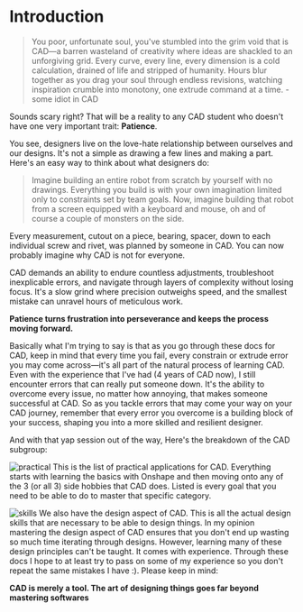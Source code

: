 # Introduction

> You poor, unfortunate soul, you've stumbled into the grim void that is CAD—a barren wasteland of creativity where ideas are shackled to an unforgiving grid. Every curve, every line, every dimension is a cold calculation, drained of life and stripped of humanity. Hours blur together as you drag your soul through endless revisions, watching inspiration crumble into monotony, one extrude command at a time. - some idiot in CAD

Sounds scary right? That will be a reality to any CAD student who doesn't have one very important trait: **Patience**.

You see, designers live on the love-hate relationship between ourselves and our designs. It's not a simple as drawing a few lines and making a part. Here's an easy way to think about what designers do:

> Imagine building an entire robot from scratch by yourself with no drawings. Everything you build is with your own imagination limited only to constraints set by team goals. Now, imagine building that robot from a screen equipped with a keyboard and mouse, oh and of course a couple of monsters on the side.

Every measurement, cutout on a piece, bearing, spacer, down to each individual screw and rivet, was planned by someone in CAD. You can now probably imagine why CAD is not for everyone.

CAD demands an ability to endure countless adjustments, troubleshoot inexplicable errors, and navigate through layers of complexity without losing focus. It's a slow grind where precision outweighs speed, and the smallest mistake can unravel hours of meticulous work.

**Patience turns frustration into perseverance and keeps the process moving forward.**

Basically what I'm trying to say is that as you go through these docs for CAD, keep in mind that every time you fail, every constrain or extrude error you may come across—it's all part of the natural process of learning CAD. Even with the experience that I've had (4 years of CAD now), I still encounter errors that can really put someone down. It's the ability to overcome every issue, no matter how annoying, that makes someone successful at CAD. So as you tackle errors that may come your way on your CAD journey, remember that every error you overcome is a building block of your success, shaping you into a more skilled and resilient designer.

And with that yap session out of the way, Here's the breakdown of the CAD subgroup:

![practical](https://lh3.googleusercontent.com/pw/AP1GczM9yerxLQ5CzuUIMJAWAbQM79Py1rHvZgcAG_6dfgg8j3umiaMehyBpm9-Gcs-W8HHhwgwc6PKAXidVVwuyC4nFArZMWkX6TLfsWs50GF5kUe5zV_BdMFJZMWVH7IhnwEzqRELnt3gNAkZBsTRGlhlCMg=w3411-h1919-s-no?authuser=0)
This is the list of practical applications for CAD. Everything starts with learning the basics with Onshape and then moving onto any of the 3 (or all 3) side hobbies that CAD does. Listed is every goal that you need to be able to do to master that specific category.

![skills](https://lh3.googleusercontent.com/pw/AP1GczM12XXpHUYAI4cwogS5r5DFnCtIIypFvsBSt11LuFl8CdovXNIsqGjxYsyPX4gJoM7NetL1lBoquiC1DE9AXROoBBZC0xSR4lLEcMfonhfqhflernvZcwssKAqbtPi8ngDcdC6Mb-Rnx7FhOUbnjHtKgQ=w3411-h1919-s-no?authuser=0)
We also have the design aspect of CAD. This is all the actual design skills that are necessary to be able to design things. In my opinion mastering the design aspect of CAD ensures that you don't end up wasting so much time iterating through designs. However, learning many of these design principles can't be taught. It comes with experience. Through these docs I hope to at least try to pass on some of my experience so you don't repeat the same mistakes I have :). Please keep in mind:

**CAD is merely a tool. The art of designing things goes far beyond mastering softwares**